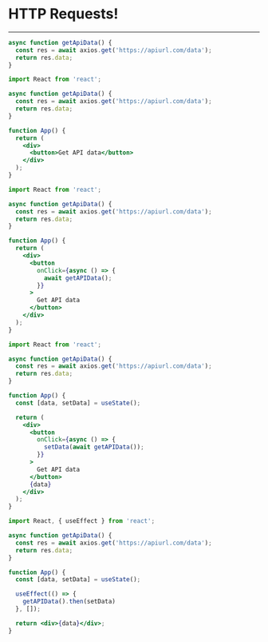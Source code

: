 

# HTTP Requests!

---

<CodeSurfer>

```jsx title="When using React it's common to grab data from an API" subtitle="React fully supports Promises & async/await"
async function getApiData() {
  const res = await axios.get('https://apiurl.com/data');
  return res.data;
}
```

```jsx title="HTTP requests can be easily paired with a component" subtitle="Functions for accessing API data can be defined outside the component"
import React from 'react';

async function getApiData() {
  const res = await axios.get('https://apiurl.com/data');
  return res.data;
}

function App() {
  return (
    <div>
      <button>Get API data</button>
    </div>
  );
}
```

```jsx title="HTTP requests can be easily paired with a component" subtitle="And called in response to user events like clicks"
import React from 'react';

async function getApiData() {
  const res = await axios.get('https://apiurl.com/data');
  return res.data;
}

function App() {
  return (
    <div>
      <button
        onClick={async () => {
          await getAPIData();
        }}
      >
        Get API data
      </button>
    </div>
  );
}
```

```jsx title="This is best used with state" subtitle="API results can update state"
import React from 'react';

async function getApiData() {
  const res = await axios.get('https://apiurl.com/data');
  return res.data;
}

function App() {
  const [data, setData] = useState();

  return (
    <div>
      <button
        onClick={async () => {
          setData(await getAPIData());
        }}
      >
        Get API data
      </button>
      {data}
    </div>
  );
}
```

```jsx title="Often times you want to get data when the component loads" subtitle="There's a hook for that, useEffect"
import React, { useEffect } from 'react';

async function getApiData() {
  const res = await axios.get('https://apiurl.com/data');
  return res.data;
}

function App() {
  const [data, setData] = useState();

  useEffect(() => {
    getAPIData().then(setData)
  }, []);

  return <div>{data}</div>;
}
```

</CodeSurfer>
